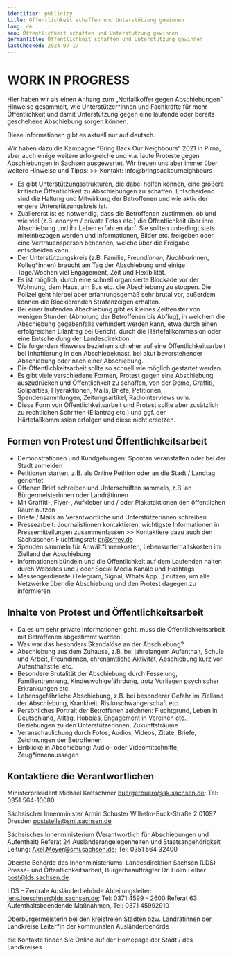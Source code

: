 ```yaml
---
identifier: publicity
title: Öffentlichkeit schaffen und Unterstützung gewinnen
lang: de
seo: Öffentlichkeit schaffen und Unterstützung gewinnen
germanTitle: Öffentlichkeit schaffen und Unterstützung gewinnen
lastChecked: 2024-07-17
---
```


# WORK IN PROGRESS

Hier haben wir als einen Anhang zum „Notfallkoffer gegen Abschiebungen“ Hinweise gesammelt, wie Unterstützer\*innen und Fachkräfte für mehr Öffentlichkeit und damit Unterstützung gegen eine laufende oder bereits geschehene Abschiebung sorgen können.

Diese Informationen gibt es aktuell nur auf deutsch.

Wir haben dazu die Kampagne “Bring Back Our Neighbours” 2021 in Pirna, aber auch einige weitere erfolgreiche und v.a. laute Proteste gegen Abschiebungen in Sachsen ausgewertet. Wir freuen uns aber immer über weitere Hinweise und Tipps: >> Kontakt: info@bringbackourneighbours

- Es gibt Unterstützungsstrukturen, die dabei helfen können, eine größere kritische Öffentlichkeit zu Abschiebungen zu schaffen. Entscheidend sind die Haltung und Mitwirkung der Betroffenen und wie aktiv der engere Unterstützungskreis ist.
- Zuallererst ist es notwendig, dass die Betroffenen zustimmen, ob und wie viel (z.B. anonym / private Fotos etc.) die Öffentlichkeit über ihre Abschiebung und ihr Leben erfahren darf. Sie sollten unbedingt stets miteinbezogen werden und Informationen, Bilder etc. freigeben oder eine Vertrauensperson benennen, welche über die Freigabe entscheiden kann.
- Der Unterstützungskreis (z.B. Familie, Freund*innen, Nachbar*innen, Kolleg\*innen) braucht am Tag der Abschiebung und einige Tage/Wochen viel Engagement, Zeit und Flexibilität.
- Es ist möglich, durch eine schnell organisierte Blockade vor der Wohnung, dem Haus, am Bus etc. die Abschiebung zu stoppen. Die Polizei geht hierbei aber erfahrungsgemäß sehr brutal vor, außerdem können die Blockierenden Strafanzeigen erhalten.
- Bei einer laufenden Abschiebung gibt es kleines Zeitfenster von wenigen Stunden (Abholung der Betroffenen bis Abflug), in welchem die Abschiebung gegebenfalls verhindert werden kann, etwa durch einen erfolgreichen Eilantrag bei Gericht, durch die Härtefallkommission oder eine Entscheidung der Landesdirektion.
- Die folgenden Hinweise beziehen sich eher auf eine Öffentlichkeitsarbeit bei Inhaftierung in den Abschiebeknast, bei akut bevorstehender Abschiebung oder nach einer Abschiebung.
- Die Öffentlichkeitsarbeit sollte so schnell wie möglich gestartet werden.
- Es gibt viele verschiedene Formen, Protest gegen eine Abschiebung auszudrücken und Öffentlichkeit zu schaffen, von der Demo, Graffiti, Soliparties, Flyeraktionen, Mails, Briefe, Petitionen, Spendensammlungen, Zeitungsartikel, Radiointerviews uvm.
- Diese Form von Öffentlichkeitsarbeit und Protest sollte aber zusätzlich zu rechtlichen Schritten (Eilantrag etc.) und ggf. der Härtefallkommission erfolgen und diese nicht ersetzen.

## Formen von Protest und Öffentlichkeitsarbeit

- Demonstrationen und Kundgebungen: Spontan veranstalten oder bei der Stadt anmelden
- Petitionen starten, z.B. als Online Petition oder an die Stadt / Landtag gerichtet
- Offenen Brief schreiben und Unterschriften sammeln, z.B. an Bürgermeisterinnen oder Landrätinnen
- Mit Graffiti-, Flyer-, Aufkleber und / oder Plakataktionen den öffentlichen Raum nutzen
- Briefe / Mails an Verantwortliche und Unterstützerinnen schreiben
- Pressearbeit: Journalistinnen kontaktieren, wichtigste Informationen in Pressemitteilungen zusammenfassen >> Kontaktiere dazu auch den Sächsischen Flüchtlingsrat: pr@sfrev.de
- Spenden sammeln für Anwält\*innenkosten, Lebensunterhaltskosten im Zielland der Abschiebung
- Informationen bündeln und die Öffentlichkeit auf dem Laufenden halten durch Websites und / oder Social Media Kanäle und Hashtags
- Messengerdienste (Telegram, Signal, Whats App…) nutzen, um alle Netzwerke über die Abschiebung und den Protest dagegen zu informieren

## Inhalte von Protest und Öffentlichkeitsarbeit

- Da es um sehr private Informationen geht, muss die Öffentlichkeitsarbeit mit Betroffenen abgestimmt werden!
- Was war das besonders Skandalöse an der Abschiebung?
- Abschiebung aus dem Zuhause, z.B. bei jahrelangem Aufenthalt, Schule und Arbeit, Freundinnen, ehrenamtliche Aktivität, Abschiebung kurz vor Aufenthaltstitel etc.
- Besondere Brutalität der Abschiebung durch Fesselung, Familientrennung, Kindeswohlgefährdung, trotz Vorliegen psychischer Erkrankungen etc.
- Lebensgefährliche Abschiebung, z.B. bei besonderer Gefahr im Zielland der Abschiebung, Krankheit, Risikoschwangerschaft etc.
- Persönliches Portrait der Betroffenen zeichnen: Fluchtgrund, Leben in Deutschland, Alltag, Hobbies, Engagement in Vereinen etc., Beziehungen zu den Unterstützerinnen, Zukunftsträume
- Veranschaulichung durch Fotos, Audios, Videos, Zitate, Briefe, Zeichnungen der Betroffenen
- Einblicke in Abschiebung: Audio- oder Videomitschnitte, Zeug\*innenaussagen

## Kontaktiere die Verantwortlichen

Ministerpräsident Michael Kretschmer
buergerbuero@sk.sachsen.de; Tel: 0351 564-10080

Sächsischer Innenminister Armin Schuster
Wilhelm-Buck-Straße 2 01097 Dresden
poststelle@smi.sachsen.de

Sächsisches Innenministerium (Verantwortlich für Abschiebungen und Aufenthalt)
Referat 24 Ausländerangelegenheiten und Staatsangehörigkeit
Leitung: Axel.Meyer@smi.sachsen.de; Tel: 0351 564 32400

Oberste Behörde des Innenministeriums: Landesdirektion Sachsen (LDS)
Presse- und Öffentlichkeitsarbeit, Bürgerbeauftragter Dr. Holm Felber
post@lds.sachsen.de

LDS – Zentrale Ausländerbehörde
Abteilungsleiter: jens.loeschner@lds.sachsen.de; Tel: 0371 4599 – 2600
Referat 63: Aufenthaltsbeendende Maßnahmen, Tel: 0371 45992910

Oberbürgermeisterin bei den kreisfreien Städten bzw. Landrätinnen der Landkreise
Leiter\*in der kommunalen Ausländerbehörde

die Kontakte finden Sie Online auf der Homepage der Stadt / des Landkreises
